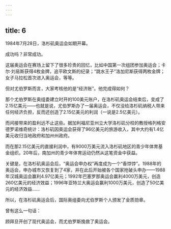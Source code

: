 ```yaml
---
---
---
```

title: 6
---



1984年7月28日，洛杉矶奥运会如期开幕。

成功吗？非常成功。

这届奥运会在赛场上留下了很多珍贵的回忆，比如中国第一次组团参加奥运会；卡尔·刘易斯获得4枚金牌，追平欧文斯的纪录；“跳水王子”洛加尼斯获得两枚金牌；女子马拉松首次进入奥运会，等等。

但对尤伯罗斯而言，大家考核他的是“经济账”。他完成得如何？

那个尤伯罗斯在奥组委建立时开的100美元账户，在洛杉矶奥运会结束后，变成了2.15亿美元——也就是说，尤伯罗斯办了一届奥运会，不仅没给洛杉矶纳税人带来任何经济负担，反而还创造了2.15亿美元的利润（一说是2.5亿美元）。

而间接带来的盈利远不止这些。据加利福尼亚州立大学洛杉矶分校的教授格列格安德罗诺维奇统计：洛杉矶因奥运会获得了96亿美元的旅游收入，其中大约有1.4亿美元收归当地政府和加州州政府。

而在那2.15亿美元的直接利润中，有9000万美元流入洛杉矶地区的青少年体育基金组织。20年后，南加州的青少年体育运动仍然从这笔资金中获益。

关键是，在洛杉矶奥运会后，“奥运会申办权”再度成为一个“香饽饽”。1988年的奥运会，申办城市又恢复到了4家，并在此后开始被各个国家抢破头申办——1988年汉城奥运会赢利4.97亿美元；1992年巴塞罗那奥运会赢利4000万美元，创造260亿美元的经济效益；1996年亚特兰大奥运会赢利1000万美元，创造了50亿美元的经济效益……

所以，在洛杉矶奥运会后，国际奥组委向尤伯罗斯个人颁发了金质勋章。

曾有这么一句话：

顾拜旦开创了现代奥运会，而尤伯罗斯挽救了奥运会。